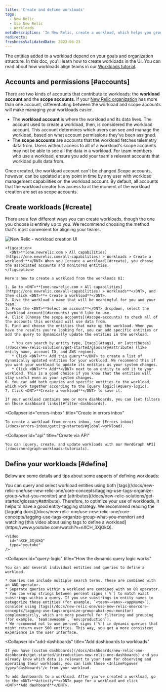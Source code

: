 ```yaml
---
title: 'Create and define workloads'
tags:
  - New Relic 
  - Use New Relic 
  - Workloads
metaDescription: 'In New Relic, create a workload, which helps you group together monitored entities that are related.'
redirects:
freshnessValidatedDate: 2023-06-23
---
```


The entities added to a workload depend on your goals and organization structure. In this doc, you'll learn how to create workloads in the UI. You can read about how workloads align teams in our [Workloads tutorial](/docs/tutorial-peak-demand/organize-data-workloads).

## Accounts and permissions [#accounts]

There are two kinds of accounts that contribute to workloads: the  <DNT>**workload account**</DNT> and the <DNT>**scope accounts**</DNT>. If your [New Relic organization](/docs/accounts/accounts-billing/account-structure/new-relic-account-structure) has more than one account, differentiating between the workload and scope accounts will make managing your workloads easier.

* The <DNT>**workload account**</DNT> is where the workload and its data lives. The account used to create a workload, then, is considered the workload account. This account determines which users can see and manage the workload, based on what account permissions they've been assigned.
* The <DNT>**scope accounts**</DNT> are accounts that the workload fetches telemetry data from. Users without access to all of a workload's scope accounts may not be able to see all the data in a workload. For team members who use a workload, ensure you add your team's relevant accounts that workload pulls data from.

Once created, the workload account can't be changed.Scope accounts, however, can be updated at any point in time by any user with workload management capabilities on the workload account. By default, all accounts that the workload creator has access to at the moment of the workload creation are set as scope accounts.

## Create workloads [#create]

There are a few different ways you can create workloads, though the one you choose is entirely up to you. We recommend choosing the method that's most convenient for aligning your teams.

<CollapserGroup>
  <Collapser
    id="UI"
    title="Create a workload in the UI"
  >
    <img
      title="new-relic-create-workload.png"
      alt="New Relic - workload creation UI"
      src="/images/workloads_screenshot-full_create-workload.webp"
    />

    <figcaption>
      <DNT>**[one.newrelic.com > All capabilities](https://one.newrelic.com/all-capabilities) > Workloads > Create a workload:**</DNT> When you [create a workload](#create), you choose the associated accounts and monitored entities.
    </figcaption>

    Here's how to create a workload from the workloads UI:

    1. Go to <DNT>**[one.newrelic.com > All capabilities](https://one.newrelic.com/all-capabilities) > Workloads**</DNT>, and then click <DNT>**+ Create a workload**</DNT>.
    2. Give the workload a name that will be meaningful for you and your team.
    3. From the <DNT>**Select an account**</DNT> dropdown, select the [workload account](#accounts) you'd like to use.
    4. Click [Choose the scope accounts](#scope-accounts) to check all of the accounts this workload will use data from.
    5. Find and choose the entities that make up the workload. When you have the results you're looking for, you can add specific entities or add the query to dynamically update the entities in the workload.

       * You can search by entity type, [tags](#tags), or [attributes](/docs/new-relic-solutions/get-started/glossary#attribute) (like entity name, account ID, and AWS region).
       * Click <DNT>**+ Add this query**</DNT> to create a list of dynamically updated entities for your workload. We recommend this if you want your workload to update its entities as your system changes.
       * Click <DNT>**+ Add**</DNT> next to an entity to add it to your workload. This is a good choice if you know that the entities will stay useful even as your system changes.
    6. You can add both queries and specific entities to the workload, which work together according to the [query logic](#query-logic).
    7. Click <DNT>**Create a workload**</DNT> to save it.

    If your workload contains one or more dashboards, you can [set filters on those dashboard links](#filter-dashboards).
  </Collapser>

  <Collapser
    id="errors-inbox"
    title="Create in errors inbox"
  >
    To create a workload from errors inbox, see [Errors inbox](/docs/errors-inbox/getting-started/#global-workload).
  </Collapser>

  <Collapser
    id="api"
    title="Create via API"
  >
    You can [query, create, and update workloads with our NerdGraph API](/docs/nerdgraph-workloads-tutorials).
  </Collapser>
</CollapserGroup>

## Define your workloads [#define]

Below are some details and tips about some aspects of defining workloads:

<CollapserGroup>
  <Collapser
    id="tags"
    title="Use tags to define the workload content"
  >
    You can query and select workload entities using both [tags](/docs/new-relic-one/use-new-relic-one/core-concepts/tagging-use-tags-organize-group-what-you-monitor) and [attributes](/docs/new-relic-solutions/get-started/glossary#attribute). Therefore, to optimize your use of workloads, it helps to have a good entity-tagging strategy. We recommend reading the [tagging docs](/docs/new-relic-one/use-new-relic-one/core-concepts/tagging-use-tags-organize-group-what-you-monitor) and watching [this video about using tags to define a workload](https://www.youtube.com/watch?v=nXCH_3XjGkQ).

    <Video
      id="nXCH_3XjGkQ"
      type="youtube"
    />
  </Collapser>

  <Collapser
    id="query-logic"
    title="How the dynamic query logic works"
  >
    You can add several individual entities and queries to define a workload.

    * Queries can include multiple search terms. These are combined with an AND operator.
    * Separate queries within a workload are combined with an OR operator.
    * You can wrap strings between percent signs (`%`) to match exact substrings within a query. If you use substrings in entity names to categorize those entities (for example, `<team>-<env>-<appName>`), consider using [tags](/docs/new-relic-one/use-new-relic-one/core-concepts/tagging-use-tags-organize-group-what-you-monitor) complementarily, which are more powerful for filtering and grouping (for example, `team:awesome`, `env:production`).
    * We recommend not to use percent signs (`%`) in dynamic queries that might return over 500 entities. This way, you get a more consistent experience in the user interface.
  </Collapser>

  <Collapser
    id="add-dashboards"
    title="Add dashboards to workloads"
  >
    If you have [custom dashboards](/docs/dashboards/new-relic-one-dashboards/get-started/introduction-new-relic-one-dashboards) and you already know which data is relevant to your team for observing and operating their workloads, you can link those <InlinePopover type="dashboards"/> from your workload.

    To add dashboards to a workload: After you've created a workload, go to the <DNT>**Activity**</DNT> page for a workload and click <DNT>**Add dashboard**</DNT>.
  </Collapser>
</CollapserGroup>
